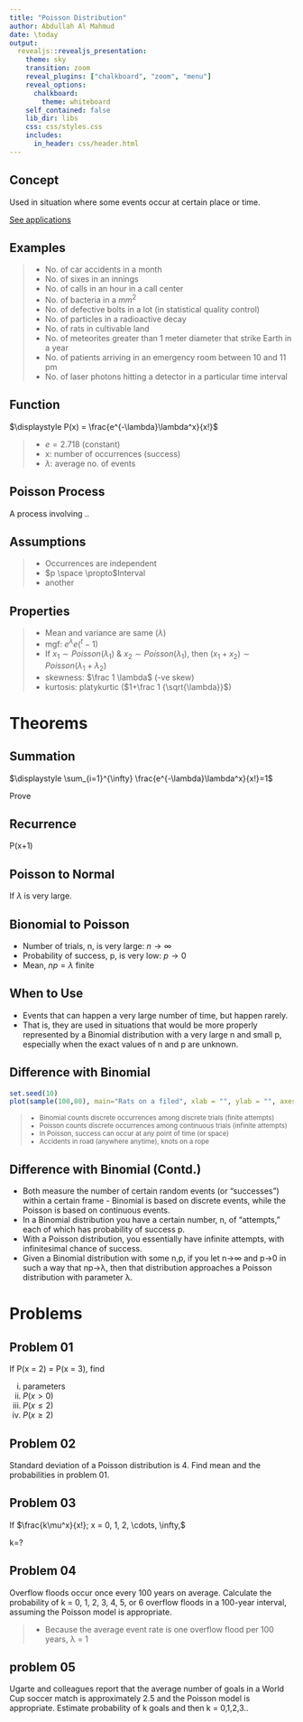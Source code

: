 ```yaml
---
title: "Poisson Distribution"
author: Abdullah Al Mahmud
date: \today
output: 
  revealjs::revealjs_presentation:
    theme: sky
    transition: zoom
    reveal_plugins: ["chalkboard", "zoom", "menu"]
    reveal_options:
      chalkboard:
        theme: whiteboard
    self_contained: false
    lib_dir: libs
    css: css/styles.css
    includes:
      in_header: css/header.html
---
```


## Concept

Used in situation where some events occur at certain place or time. 

[See applications](https://en.wikipedia.org/wiki/Poisson_distribution#Occurrence_and_applications)

## Examples

> - No. of car accidents in a month
> - No. of sixes in an innings
> - No. of calls in an hour in a call center
> - No. of bacteria in a $mm^2$
> - No. of defective bolts in a lot (in statistical quality control)
> - No. of particles in a radioactive decay
> - No. of rats in cultivable land
> - No.  of meteorites greater than 1 meter diameter that strike Earth in a year
> - No.  of patients arriving in an emergency room between 10 and 11 pm
> - No.  of laser photons hitting a detector in a particular time interval


## Function

$\displaystyle P(x) = \frac{e^{-\lambda}\lambda^x}{x!}$

> - $e=2.718$ (constant)
> - x: number of occurrences (success)
> - $\lambda$: average no. of events

## Poisson Process

A process involving ..

## Assumptions

> - Occurrences are independent
> - $p \space \propto$Interval
> - another 

## Properties

> - Mean and variance are same ($\lambda$)
> - mgf: $e^\lambda e(^t-1)$
> - If $x_1 \sim Poisson(\lambda_1)$ & $x_2 \sim Poisson(\lambda_1)$, then $(x_1+x_2) \sim Poisson(\lambda_1+\lambda_2)$
> - skewness: $\frac 1 \lambda$ (-ve skew)
> - kurtosis: platykurtic ($1+\frac 1 {\sqrt{\lambda}}$)

# Theorems

## Summation 

$\displaystyle \sum_{i=1}^{\infty} \frac{e^{-\lambda}\lambda^x}{x!}=1$

Prove

## Recurrence 

P(x+1)

## Poisson to Normal

If $\lambda$ is very large.

## Bionomial to  Poisson

- Number of trials, n, is very large: $n \to \infty$
- Probability of success, p, is very low: $p \to 0$
- Mean, $np=\lambda$ finite

## When to Use

- Events that can happen a very large number of time, but happen rarely. 
- That is, they are used in situations that would be more properly represented by a Binomial distribution with a very large n and small p, especially when the exact values of n and p are unknown.

## Difference with Binomial

<div class="container">
<div class="col">
```r
set.seed(10)
plot(sample(100,80), main="Rats on a filed", xlab = "", ylab = "", axes = F, pch=19, sub = "Could be anywhere, not just on some specific points")
```
</div>
<div class="col">
<small>

> - Binomial counts discrete occurrences among discrete trials (finite attempts)
> - Poisson counts  discrete occurrences among continuous trials (infinite attempts)
> - In Poisson, success can occur at any point of time (or space)
> - Accidents in road (anywhere anytime), knots on a rope

</small>
</div>
</div>

## Difference with Binomial (Contd.)

- Both measure the number of certain random events (or "successes") within a certain frame - Binomial is based on discrete events, while the Poisson is based on continuous events. 
- In a Binomial distribution you have a certain number, n, of "attempts," each of which has probability of success p. 
- With a Poisson distribution, you essentially have infinite attempts, with infinitesimal chance of success. 
- Given a Binomial distribution with some n,p, if you let n→∞ and p→0 in such a way that np→λ, then that distribution approaches a Poisson distribution with parameter λ.

# Problems

## Problem 01

If P(x = 2) = P(x = 3), find

i) parameters
ii) $P(x>0)$
iii) $P(x\le 2)$
iv) $P(x\ge 2)$

## Problem 02

Standard deviation of a Poisson distribution is 4. Find mean and the probabilities in problem 01.

## Problem 03

If $\frac{k\mu^x}{x!}; x = 0, 1, 2, \cdots, \infty,$

k=?

## Problem 04

Overflow floods occur once every 100 years on average. Calculate the probability of k = 0, 1, 2, 3, 4, 5, or 6 overflow floods in a 100-year interval, assuming the Poisson model is appropriate.

> - Because the average event rate is one overflow flood per 100 years, λ = 1

## problem 05

Ugarte and colleagues report that the average number of goals in a World Cup soccer match is approximately 2.5 and the Poisson model is appropriate. Estimate probability of k goals and then k = 0,1,2,3..